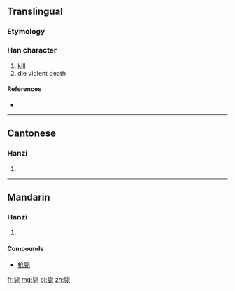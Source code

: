 {{also|斃}}
==Translingual==

===Etymology===
{{Han simp|斃|f=敝|t=比}}

===Han character===
{{Han char|rn=81|rad=比|as=06|sn=10|four=|canj=心心一弓心 (PPMNP)}}

# [[kill]]
# die violent death

====References====
* {{Han ref|kx=0591.101|hdz=21418.050|uh=6BD9|ud=27609}}

----

==Cantonese==

===Hanzi===
{{yue-hanzi|jyut=bai6|y=bai6|tra=斃}}

# {{defn|lang=yue|sort=比06}}

----

==Mandarin==

===Hanzi===
{{cmn-hanzi|tra=斃|pin=[[bì]] ([[bi4]])|wg=pi<sup>4</sup>}}

# {{defn|lang=cmn|sort=比06}}

====Compounds====
* [[枪毙]]

[[fr:毙]]
[[mg:毙]]
[[pl:毙]]
[[zh:毙]]